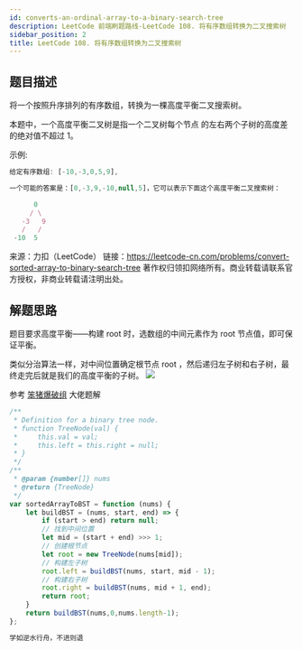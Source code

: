```yaml
---
id: converts-an-ordinal-array-to-a-binary-search-tree
description: LeetCode 前端刷题路线-LeetCode 108. 将有序数组转换为二叉搜索树
sidebar_position: 2
title: LeetCode 108. 将有序数组转换为二叉搜索树
---
```


## 题目描述
将一个按照升序排列的有序数组，转换为一棵高度平衡二叉搜索树。

本题中，一个高度平衡二叉树是指一个二叉树每个节点 的左右两个子树的高度差的绝对值不超过 1。

示例:

```javascript
给定有序数组: [-10,-3,0,5,9],

一个可能的答案是：[0,-3,9,-10,null,5]，它可以表示下面这个高度平衡二叉搜索树：

      0
     / \
   -3   9
   /   /
 -10  5
```

来源：力扣（LeetCode）
链接：https://leetcode-cn.com/problems/convert-sorted-array-to-binary-search-tree
著作权归领扣网络所有。商业转载请联系官方授权，非商业转载请注明出处。



## 解题思路
题目要求高度平衡——构建 root 时，选数组的中间元素作为 root 节点值，即可保证平衡。

类似分治算法一样，对中间位置确定根节点 root ，然后递归左子树和右子树，最终走完后就是我们的高度平衡的子树。
![](https://img-blog.csdnimg.cn/20200924192306117.png?x-oss-process=image/watermark,type_ZmFuZ3poZW5naGVpdGk,shadow_10,text_aHR0cHM6Ly9ibG9nLmNzZG4ubmV0L3dlaXhpbl80MjQyOTcxOA==,size_16,color_FFFFFF,t_70#pic_center)

参考 <a href="https://leetcode-cn.com/problems/convert-sorted-array-to-binary-search-tree/solution/shou-hua-tu-jie-di-gui-fen-zhi-by-hyj8/">笨猪爆破组</a> 大佬题解

```javascript
/**
 * Definition for a binary tree node.
 * function TreeNode(val) {
 *     this.val = val;
 *     this.left = this.right = null;
 * }
 */
/**
 * @param {number[]} nums
 * @return {TreeNode}
 */
var sortedArrayToBST = function (nums) {
    let buildBST = (nums, start, end) => {
        if (start > end) return null;
        // 找到中间位置
        let mid = (start + end) >>> 1;
        // 创建根节点
        let root = new TreeNode(nums[mid]);
        // 构建左子树
        root.left = buildBST(nums, start, mid - 1);
        // 构建右子树
        root.right = buildBST(nums, mid + 1, end);
        return root;
    }
    return buildBST(nums,0,nums.length-1);
};
```


```javascript
学如逆水行舟，不进则退
```


